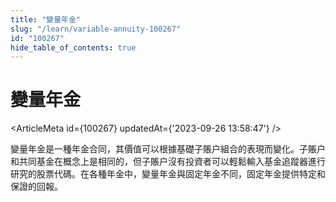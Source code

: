```yaml
---
title: "變量年金"
slug: "/learn/variable-annuity-100267"
id: "100267"
hide_table_of_contents: true
---
```



# 變量年金

<ArticleMeta id={100267} updatedAt={'2023-09-26 13:58:47'} />
<div className='border-solid border-b border-t-0 my-4 border-[var(--ifm-color-gray-300)]' />

變量年金是一種年金合同，其價值可以根據基礎子賬户組合的表現而變化。子賬户和共同基金在概念上是相同的，但子賬户沒有投資者可以輕鬆輸入基金追蹤器進行研究的股票代碼。在各種年金中，變量年金與固定年金不同，固定年金提供特定和保證的回報。

